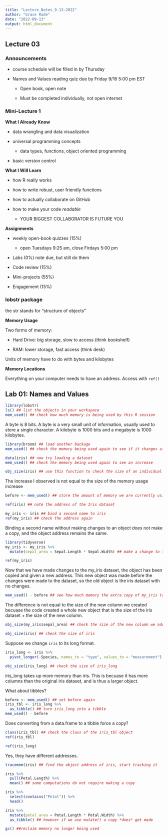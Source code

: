 ```yaml
---
title: "Lecture_Notes_9-13-2022"
author: "Grace Rade"
date: "2022-09-13"
output: html_document
---
```

## Lecture 03

### Announcements

* course schedule will be filled in by Thursday

* Names and Values reading quiz due by Friday 9/16 5:00 pm EST

  + Open book, open note
  
  + Must be completed individually, not open internet
  
### Mini-Lecture 1

**What I Already Know**

* data wrangling and data visualization

* universal programming concepts

  + data types, functions, object oriented programming
  
* basic version control

**What I Will Learn**

* how R really works

* how to write robust, user friendly functions

* how to actually collaborate on GitHub

* how to make your code *readable*
  
  + YOUR BIGGEST COLLABORATOR IS FUTURE YOU

**Assignments**

* weekly open-book quizzes (15%)

  + open Tuesdays 9:25 am, close Firdays 5:00 pm
  
* Labs (0%) note due, but still do them

* Code review (15%)

* Mini-projects (55%)

* Engagement (15%)

### lobstr package

the str stands for "structure of objects"

**Memory Usage**

Two forms of memory:
  
  + Hard Drive: big storage, slow to access (think bookshelf)
  
  + RAM: lower storage, fast access (think desk)

Units of memory have to do with bytes and kilobytes

**Memory Locations**

Everything on your computer needs to have an address. Access with `ref()`

## Lab 01: Names and Values

```r
library(lobstr)
ls() ## list the objects in your workspace
mem_used() ## check how much memory is being used by this R session
```

A byte is 8 bits. A byte is a very small unit of information, usually used to store a single character. A kilobyte is 1000 bits and a megabyte is 1000 kilobytes. 

```r
library(broom) ## load another backage
mem_used() ## check the memory being used again to see if it changes after loading a new package

data(iris) ## now try loading a dataset
mem_used() ## check the memory being used again to see an increase

obj_size(iris) ## use this function to check the size of an individual object; see if the size is equal to the memory increase previously observed
```

The increase I observed is not equal to the size of the memory usage increase

```r
before <- mem_used() ## store the amount of memory we are currently using at this point

ref(iris) ## note the address of the Iris dataset

my_iris <- iris ## bind a second name to iris
ref(my_iris) ## check the address again
```

Binding a second name without making changes to an object does not make a copy, and the object address remains the same. 

```r
library(tidyverse)
my_iris <- my_iris %>%
  mutate(sepal_area = Sepal.Length * Sepal.Width) ## make a change to the my_iris dataset

ref(my_iris)
```

Now that we have made changes to the my_iris dataset, the object has been copied and given a new address. This new object was made before the changes were made to the dataset, so the old object is the iris dataset with no changes. 

```r
mem_used() - before ## see how much memory the extra copy of my_iris takes up (this number also includes loading tidyverse)
```

The difference is not equal to the size of the new column we created becuase the code created a whole new object that is the size of the iris dataset + the size of the new column. 

```r
obj_size(my_iris$sepal_area) ## check the size of the new column we added to my_iris

obj_size(iris) ## check the size of iris
```

Suppose we change `iris` to its long format. 

```r
iris_long <- iris %>%
  pivot_longer(-Species, names_to = "type", values_to = "measurement")

obj_size(iris_long) ## check the size of iris_long
```

iris_long takes up more memory than iris. This is becuase it has more columns than the original iris dataset, and is thus a larger object. 

What about tibbles?

```r
before <- mem_used() ## set before again
iris_tbl <- iris_long %>%
  as_tibble() ## turn iris_long into a tibble
mem_used() - before
```

Does converting from a data.frame to a tibble force a copy?
```r
class(iris_tbl) ## check the class of the iris_tbl object
ref(iris_tbl)

ref(iris_long)
```

Yes, they have different addresses.

```r
tracemem(iris) ## find the object address of iris, start tracking it

iris %>%
  pull(Petal.Length) %>%
  mean() ## some computations do not require making a copy

iris %>%
  select(contains("Petal")) %>%
  head()

iris %>%
  mutate(petal_area = Petal.Length * Petal.Width) %>%
  as_tibble() ## however if we use mutate() a copy *does* get made

gc() ##reclaim memory no longer being used
```


